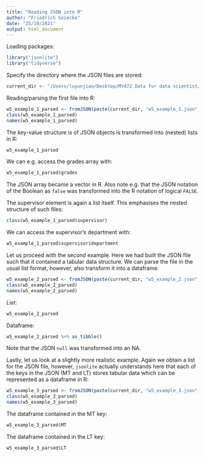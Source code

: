 ```yaml
---
title: "Reading JSON into R"
author: "Friedrich Geiecke"
date: "25/10/2021"
output: html_document
---
```


Loading packages:

```r
library("jsonlite")
library("tidyverse")
```

Specify the directory where the JSON files are stored:

```r
current_dir <- "/Users/luyunjiao/Desktop/MY472 Data for data scientist/W5/Examples/"
```

Reading/parsing the first file into R:

```r
w5_example_1_parsed <- fromJSON(paste(current_dir, "w5_example_1.json", sep = ""))
class(w5_example_1_parsed)
names(w5_example_1_parsed)
```

The key-value structure is of JSON objects is transformed into (nested) lists in R:

```r
w5_example_1_parsed
```

We can e.g. access the grades array with:

```r
w5_example_1_parsed$grades
```

The JSON array became a vector in R. Also note e.g. that the JSON notation of the Boolean as `false` was transformed into the R notation of logical `FALSE`.

The supervisor element is again a list itself. This emphasises the nested structure of such files:

```r
class(w5_example_1_parsed$supervisor)
```

We can access the supervisor's department with:

```r
w5_example_1_parsed$supervisor$department
```

Let us proceed with the second example. Here we had built the JSON file such that it contained a tabular data structure. We can parse the file in the usual list format, however, also transform it into a dataframe.

```r
w5_example_2_parsed <- fromJSON(paste(current_dir, "w5_example_2.json", sep = ""))
class(w5_example_2_parsed)
names(w5_example_2_parsed)
```

List:

```r
w5_example_2_parsed
```

Dataframe:

```r
w5_example_2_parsed %>% as_tibble()
```

Note that the JSON `null` was transformed into an NA.

Lastly, let us look at a slightly more realistic example. Again we obtain a list for the JSON file, however, `jsonlite` actually understands here that each of the keys in the JSON (MT and LT) stores tabular data which can be represented as a dataframe in R:

```r
w5_example_3_parsed <- fromJSON(paste(current_dir, "w5_example_3.json", sep = ""))
class(w5_example_3_parsed)
names(w5_example_3_parsed)
```

The dataframe contained in the MT key:

```r
w5_example_3_parsed$MT 
```

The dataframe contained in the LT key:

```r
w5_example_3_parsed$LT
```

